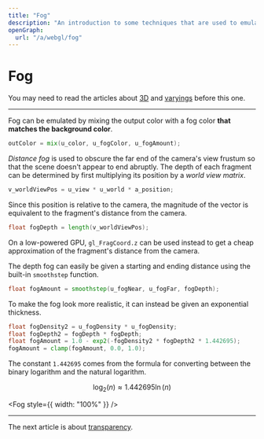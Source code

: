 ```yaml
---
title: "Fog"
description: "An introduction to some techniques that are used to emulate fog in WebGL."
openGraph:
  url: "/a/webgl/fog"
---
```



# Fog

You may need to read the articles about [3D](/a/webgl/3d) and [varyings](/a/webgl/varings) before this one.

---

Fog can be emulated by mixing the output color with a fog color **that matches the background color**.

```glsl
outColor = mix(u_color, u_fogColor, u_fogAmount);
```

_Distance fog_ is used to obscure the far end of the camera's view frustum so that the scene doesn't appear to end abruptly. The depth of each fragment can be determined by first multiplying its position by a _world view matrix_.

```glsl
v_worldViewPos = u_view * u_world * a_position;
```

Since this position is relative to the camera, the magnitude of the vector is equivalent to the fragment's distance from the camera.

```glsl
float fogDepth = length(v_worldViewPos);
```

On a low-powered GPU, `gl_FragCoord.z` can be used instead to get a cheap approximation of the fragment's distance from the camera.

The depth fog can easily be given a starting and ending distance using the built-in `smoothstep` function.

```glsl
float fogAmount = smoothstep(u_fogNear, u_fogFar, fogDepth);
```

To make the fog look more realistic, it can instead be given an exponential thickness.

```glsl
float fogDensity2 = u_fogDensity * u_fogDensity;
float fogDepth2 = fogDepth * fogDepth;
float fogAmount = 1.0 - exp2(-fogDensity2 * fogDepth2 * 1.442695);
fogAmount = clamp(fogAmount, 0.0, 1.0);
```

The constant `1.442695` comes from the formula for converting between the binary logarithm and the natural logarithm.

$$
\log_2(n) \approx 1.442695\ln(n)
$$

<Fog style={{ width: "100%" }} />

---

The next article is about [transparency](/a/webgl/transparency).
